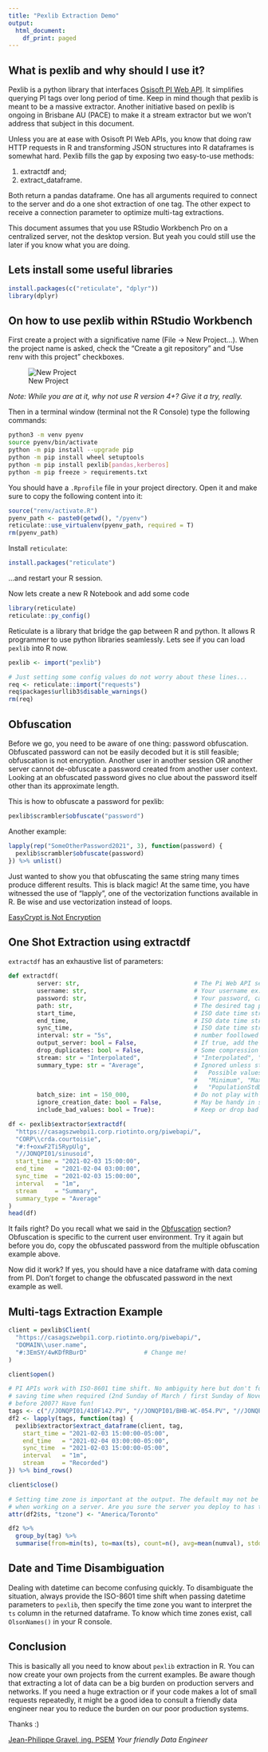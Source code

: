 ```yaml
---
title: "Pexlib Extraction Demo"
output:
  html_document:
    df_print: paged
---
```


## What is pexlib and why should I use it?

Pexlib is a python library that interfaces [Osisoft PI Web API](https://docs.osisoft.com/bundle/pi-web-api-reference/page/help.html). It simplifies
querying PI tags over long period of time. Keep in mind though that pexlib is meant to be a massive
extractor. Another initiative based on pexlib is ongoing in Brisbane AU (PACE) to make it a stream
extractor but we won't address that subject in this document.

Unless you are at ease with Osisoft PI Web APIs, you know that doing raw HTTP requests in R and 
transforming JSON structures into R dataframes is somewhat hard. Pexlib fills the gap by exposing 
two easy-to-use methods:

  1) extractdf and;
  2) extract_dataframe.

Both return a pandas dataframe. One has all arguments required to connect to the server and do a
one shot extraction of one tag. The other expect to receive a connection parameter to optimize
multi-tag extractions.

This document assumes that you use RStudio Workbench Pro on a centralized server, not the desktop
version. But yeah you could still use the later if you know what you are doing.

## Lets install some useful libraries
```r
install.packages(c("reticulate", "dplyr"))
library(dplyr)
```


## On how to use pexlib within RStudio Workbench

First create a project with a significative name (File -\> New Project...). When the project name is asked, check the "Create a git repository" and "Use renv with this project" checkboxes.

![New Project](assets/NewProject.jpg "New Project")

*Note: While you are at it, why not use R version 4+? Give it a try, really.*

Then in a terminal window (terminal not the R Console) type the following commands:

```bash
python3 -m venv pyenv
source pyenv/bin/activate
python -m pip install --upgrade pip
python -m pip install wheel setuptools
python -m pip install pexlib[pandas,kerberos]
python -m pip freeze > requirements.txt
```

You should have a `.Rprofile` file in your project directory. Open it and make sure to copy the
following content into it:

```r
source("renv/activate.R")
pyenv_path <- paste0(getwd(), "/pyenv")
reticulate::use_virtualenv(pyenv_path, required = T)
rm(pyenv_path)
```

Install `reticulate`:

```r
install.packages("reticulate")
```

...and restart your R session.

Now lets create a new R Notebook and add some code

```r
library(reticulate)
reticulate::py_config()
```

Reticulate is a library that bridge the gap between R and python. It allows R programmer to use
python libraries seamlessly. Lets see if you can load `pexlib` into R now.

```r
pexlib <- import("pexlib")

# Just setting some config values do not worry about these lines...
req <- reticulate::import("requests")
req$packages$urllib3$disable_warnings() 
rm(req)
```

## Obfuscation

Before we go, you need to be aware of one thing: password obfuscation. Obfuscated password can not
be easily decoded but it is still feasible; obfuscation is not encryption. Another user in
another session OR another server cannot de-obfuscate a password created from another user context.
Looking at an obfuscated password gives no clue about the password itself other than its 
approximate length.

This is how to obfuscate a password for pexlib:

```r
pexlib$scrambler$obfuscate("password")
```
Another example:

```r
lapply(rep("SomeOtherPassword2021", 3), function(password) {
  pexlib$scrambler$obfuscate(password)
}) %>% unlist()
```

Just wanted to show you that obfuscating the same string many times produce different results.
This is black magic! At the same time, you have witnessed the use of "lapply", one of the
vectorization functions available in R. Be wise and use vectorization instead of loops.

[EasyCrypt is Not Encryption](https://gist.github.com/formix/4076442db2304fb326a0f30bcbbebff5)

## One Shot Extraction using extractdf

`extractdf` has an exhaustive list of parameters:

```python
def extractdf(
        server: str,                                # The Pi Web API server address
        username: str,                              # Your username ex: CORP\\john.doe
        password: str,                              # Your password, can be obfuscated!
        path: str,                                  # The desired tag path
        start_time,                                 # ISO date time string
        end_time,                                   # ISO date time string
        sync_time,                                  # ISO date time string
        interval: str = "5s",                       # number foollowed by "s", "m", "h", "d" or "w"
        output_server: bool = False,                # If true, add the server name column 
        drop_duplicates: bool = False,              # Some compression
        stream: str = "Interpolated",               # "Interpolated", "Recorded", "Summary"
        summary_type: str = "Average",              # Ignored unless stream param is "Summary" 
                                                    #   Possible values: "Total", "Average", 
                                                    #   "Minimum", "Maximum", "StdDev", 
                                                    #   "PopulationStdDev", "Count", "PercentGood"
        batch_size: int = 150_000,                  # Do not play with this one plz
        ignore_creation_date: bool = False,         # May be handy in some cases (central PI)
        include_bad_values: bool = True):           # Keep or drop bad values (according to PI doc)
```


```r
df <- pexlib$extractor$extractdf(
  "https://casagszwebpi1.corp.riotinto.org/piwebapi/",
  "CORP\\crda.courtoisie",
  "#:f+oxwF2Ti5RypUlg",
  "//JONQPI01/sinusoid",
  start_time = "2021-02-03 15:00:00",
  end_time   = "2021-02-04 03:00:00",
  sync_time  = "2021-02-03 15:00:00",
  interval   = "1m",
  stream     = "Summary",
  summary_type = "Average"
)
head(df)
```

It fails right? Do you recall what we said in the [Obfuscation](#obfuscation) section?
Obfuscation is specific to the current user environment. Try it again but before you do, copy the
obfuscated password from the multiple obfuscation example above.

Now did it work? If yes, you should have a nice dataframe with data coming from PI. Don't forget to
change the obfuscated password in the next example as well.

## Multi-tags Extraction Example

```r
client = pexlib$Client(
  "https://casagszwebpi1.corp.riotinto.org/piwebapi/",
  "DOMAIN\\user.name",
  "#:3EmSY/4wKDfRBurD"                # Change me!
)

client$open()

# PI APIs work with ISO-8601 time shift. No ambiguity here but don't forget to account for daylight
# saving time when required (2nd Sunday of March / first Sunday of November). Are you querying data
# before 2007? Have fun!
tags <- c("//JONQPI01/410F142.PV", "//JONQPI01/BHB-WC-054.PV", "//JONQPI01/BO-DI-804.PV")
df2 <- lapply(tags, function(tag) {
  pexlib$extractor$extract_dataframe(client, tag,
    start_time = "2021-02-03 15:00:00-05:00",
    end_time   = "2021-02-04 03:00:00-05:00",
    sync_time  = "2021-02-03 15:00:00-05:00",
    interval   = "1m",
    stream     = "Recorded")
}) %>% bind_rows()

client$close()

# Setting time zone is important at the output. The default may not be what you expect. Especially
# when working on a server. Are you sure the server you deploy to has the time zone you expect?
attr(df2$ts, "tzone") <- "America/Toronto"  

df2 %>% 
  group_by(tag) %>%
  summarise(from=min(ts), to=max(ts), count=n(), avg=mean(numval), stddev=sd(numval))
```

## Date and Time Disambiguation

Dealing with datetime can become confusing quickly. To disambiguate the situation, always provide
the ISO-8601 time shift when passing datetime parameters to `pexlib`, then specify the time zone you
want to interpret the `ts` column in the returned dataframe. To know which time zones exist, call
`OlsonNames()` in your R console.

## Conclusion

This is basically all you need to know about `pexlib` extraction in R. You can now create your own
projects from the current examples. Be aware though that extracting a lot of data can be a big
burden on production servers and networks. If you need a huge extraction or if your code makes a
lot of small requests repeatedly, it might be a good idea to consult a friendly data engineer
near you to reduce the burden on our poor production systems.

Thanks :)

[Jean-Philippe Gravel, ing. PSEM](mailto:jean-philippe.gravel@riotinto.com)
*Your friendly Data Engineer*

